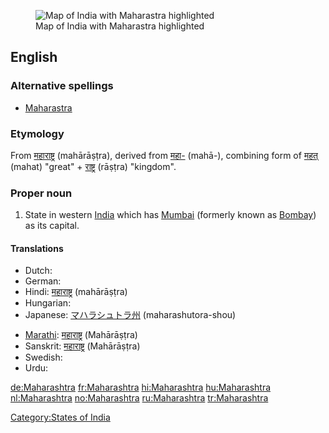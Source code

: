 [[Image:IndiaMaharashtra.png|thumb|Map of India with Maharastra highlighted]]
==English==

===Alternative spellings===
* [[Maharastra]]

===Etymology===
From {{etyl|sa}} [[महाराष्ट्र]] (mahārāṣṭra), derived from [[महा-]] (mahā-),
combining form of [[महत्]] (mahat) "great" + [[राष्ट्र]] (rāṣṭra) "kingdom".

===Proper noun===
{{en-proper noun}}

# State in western [[India]] which has [[Mumbai]] (formerly known as [[Bombay]]) as its capital.

====Translations====
{{trans-top|state in western India}}
* Dutch: {{t+|nl|Maharashtra}}
* German: {{t+|de|Maharashtra}}
* Hindi: [[महाराष्ट्र]] (mahārāṣṭra)
* Hungarian: {{t+|hu|Mahárástra}}
* Japanese: [[マハラシュトラ州]] (maharashutora-shou)
{{trans-mid}}
* [[Marathi]]: [[महाराष्ट्र]] (Mahārāṣṭra)
* Sanskrit: [[महाराष्ट्र]] (Mahārāṣṭra)
* Swedish: {{t-|sv|Maharashtra}}
* Urdu: {{t|ur|مہاراشٹٹر|tr=mahārāṣṭra|sc=ur-Arab}}
{{trans-bottom}}

[[Category:States of India]]

[[de:Maharashtra]]
[[fr:Maharashtra]]
[[hi:Maharashtra]]
[[hu:Maharashtra]]
[[nl:Maharashtra]]
[[no:Maharashtra]]
[[ru:Maharashtra]]
[[tr:Maharashtra]]